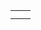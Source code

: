 {{scenarios by size}}

{|
|-
|style="border:none;background:white"|
{{:Scenario:Alexander to Karthoum}}

|style="border:none;background:white"|

|-
|style="border:none;background:white"|

|style="border:none;background:white"|

|}